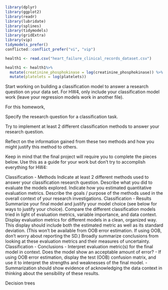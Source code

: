 ```r
library(dplyr)
library(ggplot2)
library(readr)
library(lubridate)
library(splines)
library(tidymodels)
library(gridExtra)
library(vip)
tidymodels_prefer()
conflicted::conflict_prefer("vi", "vip") 

```

```r
health1 <- read.csv("heart_failure_clinical_records_dataset.csv")
```

```r
health1 <- health1%>%
  mutate(creatinine_phosphokinase = log(creatinine_phosphokinase)) %>%
  mutate(platelets = log(platelets))
```


Start working on building a classification model to answer a research question on your data set. For HW4, only include your classification model work (leave your regression models work in another file).

For this homework,

Specify the research question for a classification task.

Try to implement at least 2 different classification methods to answer your research question.

Reflect on the information gained from these two methods and how you might justify this method to others.

Keep in mind that the final project will require you to complete the pieces below. Use this as a guide for your work but don’t try to accomplish everything for HW4:

Classification - Methods
Indicate at least 2 different methods used to answer your classification research question.
Describe what you did to evaluate the models explored.
Indicate how you estimated quantitative evaluation metrics.
Describe the goals / purpose of the methods used in the overall context of your research investigations.
Classification - Results
Summarize your final model and justify your model choice (see below for ways to justify your choice).
Compare the different classification models tried in light of evaluation metrics, variable importance, and data context.
Display evaluation metrics for different models in a clean, organized way. This display should include both the estimated metric as well as its standard deviation. (This won’t be available from OOB error estimation. If using OOB, don’t worry about reporting the SD.)
Broadly summarize conclusions from looking at these evaluation metrics and their measures of uncertainty.
Classification - Conclusions - Interpret evaluation metric(s) for the final model in context. Does the model show an acceptable amount of error? - If using OOB error estimation, display the test (OOB) confusion matrix, and use it to interpret the strengths and weaknesses of the final model. - Summarization should show evidence of acknowledging the data context in thinking about the sensibility of these results.

Decision trees

```r

```

